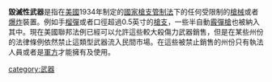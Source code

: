 {{article issues
|
{{Globalize|time=2010-10-22T14:04:02+00:00}}
{{Unreferenced|time=2010-10-22T14:04:02+00:00}}
}}
'''毀滅性武器'''是指在[[美國|美國]]1934年制定的[[國家槍支管制法|國家槍支管制法]]下的任何受限制的[[槍械|槍械]]或者[[爆炸|爆炸]]裝置。例如手[[榴彈|榴彈]]或者口徑超過0.5英寸的[[槍支|槍支]]，一些半自動[[霰彈槍|霰彈槍]]也被納入其中。現在美國聯邦法例已經可以允許這些較大殺傷力武器銷售，但是在某些州份的法律條例依然禁止這類型武器流入民間市場。在這些被禁止銷售的州份只有執法人員或者是[[军队|軍方]]才能擁有及使用。

[[category:武器|category:武器]]